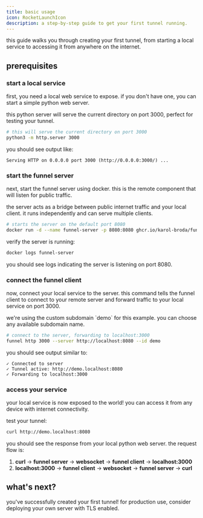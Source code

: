 ```yaml
---
title: basic usage
icon: RocketLaunchIcon
description: a step-by-step guide to get your first tunnel running.
---
```



<Callout title="complete example" intent="info">
this guide walks you through creating your first tunnel, from starting a local service to accessing it from anywhere on the internet.
</Callout>

## prerequisites

<Cards>
<Card title="🌐 local service" description="a web service running on your machine (we'll use localhost:3000)" />
<Card title="🔧 funnel client" description="the funnel client binary installed on your machine" />
<Card title="🐳 docker" description="docker installed to run the server" />
</Cards>

<Steps>

### start a local service

first, you need a local web service to expose. if you don't have one, you can start a simple python web server.

<Callout title="test server" intent="tip">
this python server will serve the current directory on port 3000, perfect for testing your tunnel.
</Callout>

```bash
# this will serve the current directory on port 3000
python3 -m http.server 3000
```

you should see output like:
```
Serving HTTP on 0.0.0.0 port 3000 (http://0.0.0.0:3000/) ...
```

### start the funnel server

next, start the funnel server using docker. this is the remote component that will listen for public traffic.

<Callout title="server component" intent="info">
the server acts as a bridge between public internet traffic and your local client. it runs independently and can serve multiple clients.
</Callout>

```bash
# starts the server on the default port 8080
docker run -d --name funnel-server -p 8080:8080 ghcr.io/karol-broda/funnel-server:latest
```

verify the server is running:
```bash
docker logs funnel-server
```

you should see logs indicating the server is listening on port 8080.

### connect the funnel client

now, connect your local service to the server. this command tells the funnel client to connect to your remote server and forward traffic to your local service on port 3000.

<Callout title="custom subdomain" intent="tip">
we're using the custom subdomain `demo` for this example. you can choose any available subdomain name.
</Callout>

```bash
# connect to the server, forwarding to localhost:3000
funnel http 3000 --server http://localhost:8080 --id demo
```

you should see output similar to:
```
✓ Connected to server
✓ Tunnel active: http://demo.localhost:8080
✓ Forwarding to localhost:3000
```

### access your service

<Callout title="success!" intent="success">
your local service is now exposed to the world! you can access it from any device with internet connectivity.
</Callout>

test your tunnel:
```bash
curl http://demo.localhost:8080
```

you should see the response from your local python web server. the request flow is:
1. **curl** → **funnel server** → **websocket** → **funnel client** → **localhost:3000**
2. **localhost:3000** → **funnel client** → **websocket** → **funnel server** → **curl**

</Steps>

## what's next?

<Cards>
<Card 
  title="🏗️ architecture" 
  description="understand how funnel works under the hood"
  href="/docs/core-concepts/architecture"
/>
<Card 
  title="📖 client cli" 
  description="explore all available client commands and options"
  href="/docs/reference/client-cli"
/>
<Card 
  title="📦 server deployment" 
  description="deploy your own server for production use"
  href="/docs/server/deployment"
/>
</Cards>

<Callout title="congratulations!" intent="success">
you've successfully created your first tunnel! for production use, consider deploying your own server with TLS enabled.
</Callout> 